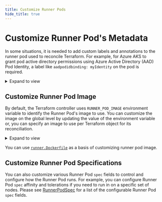 ```yaml
---
title: Customize Runner Pods
hide_title: true
---
```


# Customize Runner Pod's Metadata

In some situations, it is needed to add custom labels and annotations to the runner pod used to reconcile Terraform.
For example, for Azure AKS to grant pod active directory permissions using Azure Active Directory (AAD) Pod Identity,
a label like `aadpodidbinding: myIdentity` on the pod is required.

<details><summary>Expand to view</summary>

```yaml
apiVersion: infra.contrib.fluxcd.io/v1alpha1
kind: Terraform
metadata:
  name: helloworld
  namespace: flux-system
spec:
  approvePlan: auto
  interval: 1m
  path: ./
  sourceRef:
    kind: GitRepository
    name: helloworld
    namespace: flux-system
  runnerPodTemplate:
    metadata:
      labels:
        aadpodidbinding: myIdentity
      annotations:
        company.com/abc: xyz
```
</details>

## Customize Runner Pod Image

By default, the Terraform controller uses `RUNNER_POD_IMAGE` environment variable to identify the Runner Pod's image to use. You can customize the image on the global level by updating the value of the environment variable or, you can specify an image to use per Terraform object for its reconciliation.

<details><summary>Expand to view</summary>

```yaml
apiVersion: infra.contrib.fluxcd.io/v1alpha1
kind: Terraform
metadata:
  name: helloworld
  namespace: flux-system
spec:
  approvePlan: auto
  interval: 1m
  path: ./
  sourceRef:
    kind: GitRepository
    name: helloworld
    namespace: flux-system
  runnerPodTemplate:
    spec:
      image: registry.io/tf-runner:xyz
```

</details>

You can use [`runner.Dockerfile`](https://github.com/weaveworks/tf-controller/blob/main/runner.Dockerfile) as a basis of customizing runner pod image.

## Customize Runner Pod Specifications

You can also customize various Runner Pod `spec` fields to control and configure how the Runner Pod runs.
For example, you can configure Runner Pod `spec` affinity and tolerations if you need to run in on a specific set of nodes. Please see [RunnerPodSpec](https://weaveworks.github.io/tf-controller/References/terraform/#infra.contrib.fluxcd.io/v1alpha1.RunnerPodSpec) for a list of the configurable Runner Pod `spec` fields.
